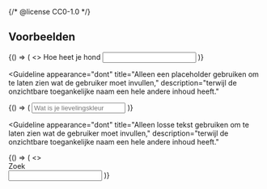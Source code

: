 {/* @license CC0-1.0 */}


## Voorbeelden

<Guideline appearance="do" title="Het zichtbare label is de toegankelijke naam.">
  <Canvas language="html">
    {() => (
      <>
        <label htmlFor="hond">Hoe heet je hond</label>
        <input type="text" id="hond" name="hond" />
      </>
    )}
  </Canvas>
</Guideline>

<Guideline
  appearance="dont"
  title="Alleen een placeholder gebruiken om te laten zien wat de gebruiker moet invullen,"
  description="terwijl de onzichtbare toegankelijke naam een hele andere inhoud heeft."
>
  <Canvas language="html">
    {() => (
      <input type="text" name="lievelingskleur" aria-label="Vul een kleur in" placeholder="Wat is je lievelingskleur" />
    )}
  </Canvas>
</Guideline>

<Guideline
  appearance="dont"
  title="Alleen losse tekst gebruiken om te laten zien wat de gebruiker moet invullen,"
  description="terwijl de onzichtbare toegankelijke naam een hele andere inhoud heeft."
>
  <Canvas language="html">
    {() => (
      <>
        <div>Zoek</div>
        <input type="search" name="trefwoord" aria-label="Trefwoord" />
      </>
    )}
  </Canvas>
</Guideline>
